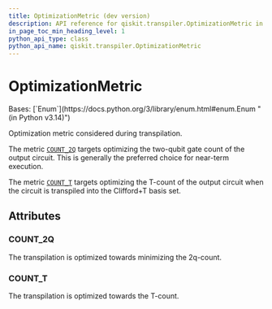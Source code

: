 ```yaml
---
title: OptimizationMetric (dev version)
description: API reference for qiskit.transpiler.OptimizationMetric in the dev version of qiskit
in_page_toc_min_heading_level: 1
python_api_type: class
python_api_name: qiskit.transpiler.OptimizationMetric
---
```


# OptimizationMetric

<Class id="qiskit.transpiler.OptimizationMetric" isDedicatedPage={true} github="https://github.com/Qiskit/qiskit/tree/main/qiskit/transpiler/optimization_metric.py#L21-L35" signature="qiskit.transpiler.OptimizationMetric(value)" modifiers="class">
  Bases: [`Enum`](https://docs.python.org/3/library/enum.html#enum.Enum "(in Python v3.14)")

  Optimization metric considered during transpilation.

  The metric [`COUNT_2Q`](#qiskit.transpiler.OptimizationMetric.COUNT_2Q "qiskit.transpiler.OptimizationMetric.COUNT_2Q") targets optimizing the two-qubit gate count of the output circuit. This is generally the preferred choice for near-term execution.

  The metric [`COUNT_T`](#qiskit.transpiler.OptimizationMetric.COUNT_T "qiskit.transpiler.OptimizationMetric.COUNT_T") targets optimizing the T-count of the output circuit when the circuit is transpiled into the Clifford+T basis set.

  ## Attributes

  ### COUNT\_2Q

  <Attribute id="qiskit.transpiler.OptimizationMetric.COUNT_2Q" attributeValue="1">
    The transpilation is optimized towards minimizing the 2q-count.
  </Attribute>

  ### COUNT\_T

  <Attribute id="qiskit.transpiler.OptimizationMetric.COUNT_T" attributeValue="2">
    The transpilation is optimized towards the T-count.
  </Attribute>
</Class>

